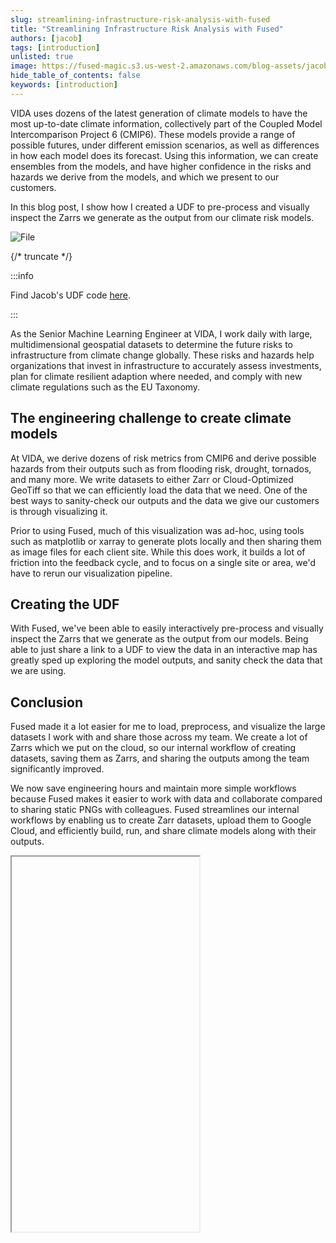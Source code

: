 ```yaml
---
slug: streamlining-infrastructure-risk-analysis-with-fused
title: "Streamlining Infrastructure Risk Analysis with Fused"
authors: [jacob]
tags: [introduction]
unlisted: true
image: https://fused-magic.s3.us-west-2.amazonaws.com/blog-assets/jacob_social.png
hide_table_of_contents: false
keywords: [introduction]
---
```




VIDA uses dozens of the latest generation of climate models to have the most up-to-date climate information, collectively part of the Coupled Model Intercomparison Project 6 (CMIP6). These models provide a range of possible futures, under different emission scenarios, as well as differences in how each model does its forecast. Using this information, we can create ensembles from the models, and have higher confidence in the risks and hazards we derive from the models, and which we present to our customers.

In this blog post, I show how I created a UDF to pre-process and visually inspect the Zarrs we generate as the output from our climate risk models.



<div style={{textAlign: 'center'}}>
<img src={ImageUdf} alt="File"/>
</div>

{/* truncate */}

:::info

Find Jacob's UDF code [here](https://www.fused.io/workbench/catalog/NEX_GDDP_Cmip6_VIDA-b51e5f0f-15bf-4a7b-a6d6-e16fe1ba20e1).

:::

As the Senior Machine Learning Engineer at VIDA, I work daily with large, multidimensional geospatial datasets to determine the future risks to infrastructure from climate change globally. These risks and hazards help organizations that invest in infrastructure to accurately assess investments, plan for climate resilient adaption where needed, and comply with new climate regulations such as the EU Taxonomy.

## The engineering challenge to create climate models

At VIDA, we derive dozens of risk metrics from CMIP6 and derive possible hazards from their outputs such as from flooding risk, drought, tornados, and many more. We write datasets to either Zarr or Cloud-Optimized GeoTiff so that we can efficiently load the data that we need. One of the best ways to sanity-check our outputs and the data we give our customers is through visualizing it.

Prior to using Fused, much of this visualization was ad-hoc, using tools such as matplotlib or xarray to generate plots locally and then sharing them as image files for each client site. While this does work, it builds a lot of friction into the feedback cycle, and to focus on a single site or area, we'd have to rerun our visualization pipeline.

## Creating the UDF

With Fused, we've been able to easily interactively pre-process and visually inspect the Zarrs that we generate as the output from our models. Being able to just share a link to a UDF to view the data in an interactive map has greatly sped up exploring the model outputs, and sanity check the data that we are using.


## Conclusion

Fused made it a lot easier for me to load, preprocess, and visualize the large datasets I work with and share those across my team. We create a lot of Zarrs which we put on the cloud, so our internal workflow of creating datasets, saving them as Zarrs, and sharing the outputs among the team significantly improved.

We now save engineering hours and maintain more simple workflows because Fused makes it easier to work with data and collaborate compared to sharing static PNGs with colleagues. Fused streamlines our internal workflows by enabling us to create Zarr datasets, upload them to Google Cloud, and efficiently build, run, and share climate models along with their outputs.


<div style={{marginTop: '2rem'}}>
<Iframe
  id="jacob"
  code={CODE}
  height="600px"
  useResizer={false}
/>
</div>
